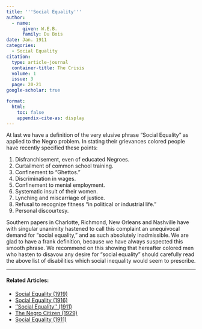 ```yaml
---
title: '''Social Equality'''
author:
  - name:
      given: W.E.B.
      family: Du Bois
date: Jan. 1911
categories: 
  - Social Equality
citation: 
  type: article-journal
  container-title: The Crisis
  volume: 1
  issue: 3
  page: 20-21
google-scholar: true

format:
  html:
    toc: false
    appendix-cite-as: display
---
```



At last we have a definition of the very elusive phrase "Social Equality" as applied to the Negro problem. In stating their grievances colored people have recently specified these points:

1. Disfranchisement, even of educated Negroes.
2. Curtailment of common school training.
3. Confinement to "Ghettos."
4. Discrimination in wages.
5. Confinement to menial employment.
6. Systematic insult of their women.
7. Lynching and miscarriage of justice.
8. Refusal to recognize fitness "in political or industrial life."
9. Personal discourtesy.

Southern papers in Charlotte, Richmond, New Orleans and Nashville have with singular unanimity hastened to call this complaint an unequivocal demand for "social equality," and as such absolutely inadmissible. We are glad to have a frank definition, because we have always suspected this smooth phrase. We recommend on this showing that hereafter colored men who hasten to disavow any desire for "social equality" should carefully read the above list of disabilities which social inequality would seem to prescribe.

<!-- Similar articles start here -->
<div  class="clear-wrap"></div>
<hr>
#### Related Articles:

* [Social Equality (1919)](/Volumes/19/01/social_equality.html)
* [Social Equality (1916)](/Volumes/12/01/social_equality.html)
* [''Social Equality'' (1911)](/Volumes/03/01/social_equality.html)
* [The Negro Citizen (1929)](/Volumes/36/05/negro_citizen.html)
* [Social Equality (1911)](/Volumes/02/05/social_equality.html)

<!-- Similar articles end here -->